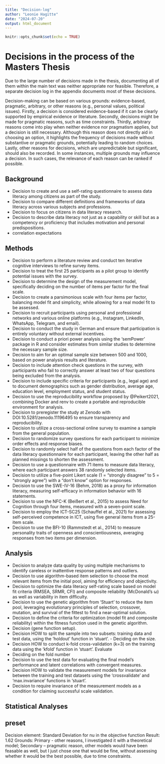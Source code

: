 ```yaml
---
title: "Decision-log"
author: "Leonie Hagitte"
date: "2024-07-20"
output: html_document
---
```

```r
knitr::opts_chunk$set(echo = TRUE)
```

# Decisions in the process of the Masters Thesis

Due to the large number of decisions made in the thesis, documenting all of them within the main text was neither appropriate nor feasible. Therefore, a separate decision log in the appendix documents most of these decisions.

Decision-making can be based on various grounds: evidence-based, pragmatic, arbitrary, or other reasons (e.g., personal values, political issues). Firstly, a decision is considered evidence-based if it can be clearly supported by empirical evidence or literature. Secondly, decisions might be made for pragmatic reasons, such as time constraints. Thirdly, arbitrary reasons come into play when neither evidence nor pragmatism applies, but a decision is still necessary. Although this reason does not directly aid in choosing an option, it highlights the frequency of decisions made without substantive or pragmatic grounds, potentially leading to random choices. Lastly, other reasons for decisions, which are unpredictable but significant, should also be recorded.
In some instances, multiple grounds may influence a decision. In such cases, the relevance of each reason can be ranked if possible.

## Background

- Decision to create and use a self-rating questionnaire to assess data literacy among citizens as part of the study.
- Decision to compare different definitions and frameworks of data literacy across various subjects and professions.
- Decision to focus on citizens in data literacy research.
- Decision to describe data literacy not just as a capability or skill but as a competency or proficiency that includes motivation and personal predispositions.
- correlation expectations


## Methods
- Decision to perform a literature review and conduct ten iterative cognitive interviews to refine survey items.
- Decision to treat the first 25 participants as a pilot group to identify potential issues with the survey.
- Decision to determine the design of the measurement model, specifically deciding on the number of items per factor for the final scale.
- Decision to create a parsimonious scale with four items per factor, balancing model fit and simplicity, while allowing for a real model fit to be assessed.
- Decision to recruit participants using personal and professional networks and various online platforms (e.g., Instagram, LinkedIn, WhatsApp, Telegram, and email).
- Decision to conduct the study in German and ensure that participation is entirely voluntary without external incentives.
- Decision to conduct a priori power analysis using the ‘semPower’ package in R and consider estimates from similar studies to determine the necessary sample size.
- Decision to aim for an optimal sample size between 500 and 1000, based on power analysis results and literature.
- Decision to include attention check questions in the survey, with participants who fail to correctly answer at least two of four questions being excluded from the analysis.
- Decision to include specific criteria for participants (e.g., legal age) and to document demographics such as gender distribution, average age, education level, employment status, and student status.
- Decision to use the reproducibility workflow proposed by @Peikert2021, combining Docker and renv to create a portable and reproducible environment for analysis.
- Decision to preregister the study at Zenodo with DOI:10.5281/zenodo.11196495 to ensure transparency and reproducibility.
- Decision to utilize a cross-sectional online survey to examine a sample from the general population.
- Decision to randomize survey questions for each participant to minimize order effects and response biases.
- Decision to randomly select half of the questions from each factor of the data literacy questionnaire for each participant, leaving the other half as planned missings to shorten the assessment.
- Decision to use a questionnaire with 71 items to measure data literacy, where each participant answers 38 randomly selected items.
- Decision to utilize a five-point Likert scale (1 = "strongly disagree" to 5 = "strongly agree") with a “don’t know” option for responses.
- Decision to use the SWE-IV-16 (Behm, 2018) as a proxy for information literacy, measuring self-efficacy in information behavior with 16 statements.
- Decision to use the NFC-K (Beißert et al., 2015) to assess Need for Cognition through four items, measured with a seven-point scale.
- Decision to employ the ICT-SC25 (Schauffel et al., 2021) for assessing self-perceived competence in ICT, using five general items from a 25-item scale.
- Decision to use the BFI-10 (Rammstedt et al., 2014) to measure personality traits of openness and conscientiousness, averaging responses from two items per dimension.

## Analysis
- Decision to analyze data quality by using multiple mechanisms to identify careless or inattentive response patterns and outliers.
- Decision to use algorithm-based item selection to choose the most relevant items from the initial pool, aiming for efficiency and objectivity.
- Decision to optimize the data literacy self-rating scale based on model fit criteria (RMSEA, SRMR, CFI) and composite reliability (McDonald's ω) as well as variability in item difficulty.
- Decision to use the genetic algorithm from 'Stuart' to reduce the item pool, leveraging evolutionary principles of selection, crossover, mutation, and survival of the fittest to find a near-optimal solution.
- Decision to define the criteria for optimization (model fit and composite reliability) within the fitness function used in the genetic algorithm.
- Decision (gene function setup).
- Decision HOW to split the sample into two subsets: training data and test data, using the ‘holdout' function in ‘stuart’. - Deciding on the size.
- Decision HOW to conduct k-fold cross-validation (k=3) on the training data using the ‘kfold’ function in ‘stuart’.
Evaluate
- Deciding on the fold number
- Decision to use the test data for evaluating the final model's performance and latent correlations with convergent measures.
- Decision HOW to validate the measurement models for invariance between the training and test datasets using the ‘crossvalidate’ and ‘max.invariance' functions in ‘stuart’.
- Decision to require invariance of the measurement models as a condition for claiming successful scale validation.

## Statistical Analyses

## preset
Decision element: Standard Deviation for nu in the objective function
Result: 1.62
Grounds: Primary - other reasons, I investigated it with a theoretical model;
         Secondary – pragmatic reason, other models would have been feasable as well,
         but I just chose one that would be fine, without assessing whether it would be the best possible, due to time               constraints.